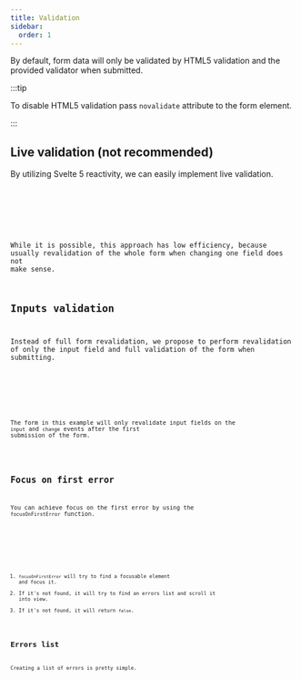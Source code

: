 ```yaml
---
title: Validation
sidebar:
  order: 1
---
```







By default, form data will only be validated by HTML5 validation and the provided validator when submitted.

:::tip

To disable HTML5 validation pass `novalidate` attribute to the form element.

:::

## Live validation (not recommended)

By utilizing Svelte 5 reactivity, we can easily implement live validation.

<Code code={liveValidationCode} lang="svelte" />

<Card>
  <LiveValidation />
</Card>

While it is possible, this approach has low efficiency, because usually
revalidation of the whole form when changing one field does not make sense.

## Inputs validation

Instead of full form revalidation, we propose to perform revalidation of only the input field and full validation of the form when submitting.

<Code code={inputsValidationCode} lang="svelte" />

<Card>
  <InputsValidation />
</Card>

The form in this example will only revalidate input fields on the `input` and `change` events after the first submission of the form.

<LinkCard title="Inputs validation mode API reference" href="../../api-reference/inputs-validation-mode/" />

## Focus on first error

You can achieve focus on the first error by using the `focusOnFirstError` function.

<Code code={focusOnFirstErrorCode} lang="svelte" />

<Card>
  <FocusOnFirsError />
</Card>

1. `focusOnFirstError` will try to find a focusable element and focus it.
2. If it's not found, it will try to find an errors list and scroll it into view.
3. If it's not found, it will return `false`.

## Errors list

Creating a list of errors is pretty simple.

<Code code={errorsListCode} lang="svelte" />

<Card>
  <ErrorsList />
</Card>
